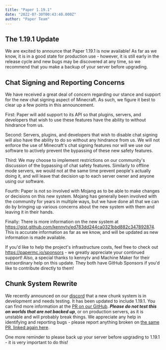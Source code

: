 ```yaml
---
title: "Paper 1.19.1"
date: "2022-07-30T00:43:40.000Z"
author: "Paper Team"
---
```


## The 1.19.1 Update

We are excited to announce that Paper 1.19.1 is now available! As far as we know, it is in a good state for production use - however, it is still early in the release cycle and new bugs may be discovered at any time, so we recommend that you make a backup of your server before upgrading.

## Chat Signing and Reporting Concerns

We have received a great deal of concern regarding our stance and support for the new chat signing aspect of Minecraft. As such, we figure it best to clear up a few points in this announcement.

First: Paper will add support to its API so that plugins, servers, and developers that wish to use these features have the ability to without hindrance from us.

Second: Servers, plugins, and developers that wish to disable chat signing will also have the ability to do so without any hindrance from us. We will not enforce the use of Minecraft's chat signing features nor will we use our software to actively prevent the bypassing of these new safety features.

Third: We may choose to implement restrictions on our community's discussion of the bypassing of chat safety features. Similarly to offline mode servers, we would not at the same time prevent people's actually doing it, and will leave that decision up to each server owner and anyone using our software.

Fourth: Paper is not so involved with Mojang as to be able to make changes or decisions on this new system. Mojang has generally been involved with the community for years in multiple ways, but we have done all that we can do by bringing up various concerns about the new system with them and leaving it in their hands.

Finally: There is more information on the new system at https://gist.github.com/kennytv/ed783dd244ca0321bbd882c347892874. This is accurate information as far as we know, and will be updated as new information is made available.

If you'd like to help the project's infrastructure costs, feel free to check out https://papermc.io/sponsors - we greatly appreciate your continued support! Also, a special thanks to kennytv and Machine Maker for their extraordinary help on this update. They both have GitHub Sponsors if you'd like to contribute directly to them!

## Chunk System Rewrite

We recently announced on our [discord](https://discord.gg/papermc) that a new chunk system is in development and needs testing. It has been updated to include 1.19.1. You can find more information at the [PR on our GitHub](https://github.com/PaperMC/Paper/pull/8177). **_Please do not test this on worlds that are not backed up_**, or on production servers, as it is unstable and will probably break things. We appreciate any help in identifying and reporting bugs - please report anything broken on [the same PR, linked again here](https://github.com/PaperMC/Paper/pull/8177).

One more reminder to please back up your server before upgrading to 1.19.1 - it is very important to do this!
